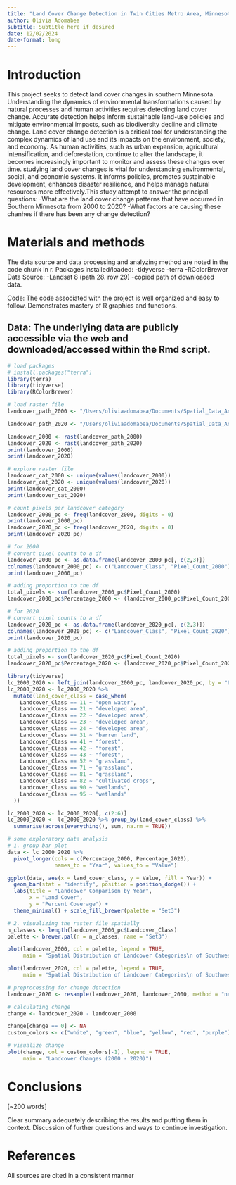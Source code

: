 ```yaml
---
title: "Land Cover Change Detection in Twin Cities Metro Area, Minnesota"
author: Olivia Adomabea
subtitle: Subtitle here if desired
date: 12/02/2024
date-format: long
---
```


# Introduction
This project seeks to detect land cover changes in southern Minnesota. 
Understanding the dynamics of environmental transformations caused by natural processes and human activities requires detecting land cover change. Accurate detection helps inform sustainable land-use policies and mitigate environmental impacts, such as biodiversity decline and climate change. Land cover change detection is a critical tool for understanding the complex dynamics of land use and its impacts on the environment, society, and economy. As human activities, such as urban expansion, agricultural intensification, and deforestation, continue to alter the landscape, it becomes increasingly important to monitor and assess these changes over time. studying land cover changes is vital for understanding environmental, social, and economic systems. It informs policies, promotes sustainable development, enhances disaster resilience, and helps manage natural resources more effectively.This study attempt to answer the principal questions:
-What are the land cover change patterns that have occurred in Southern Minnesota from 2000 to 2020?
-What factors are causing these chanhes if there has been any change detection?

# Materials and methods
The data source and data processing and analyzing method are noted in the code chunk in r. 
Packages installed/loaded:
-tidyverse
-terra
-RColorBrewer
Data Source:
-Landsat 8 (path 28. row 29)
-copied path of downloaded data.

Code: The code associated with the project is well organized and easy to follow. Demonstrates mastery of R graphics and functions.

Data: The underlying data are publicly accessible via the web and downloaded/accessed within the Rmd script. 
---

```r
# load packages
# install.packages("terra")
library(terra)
library(tidyverse)
library(RColorBrewer)
```

```r
# load raster file
landcover_path_2000 <- "/Users/oliviaadomabea/Documents/Spatial_Data_Analysis_Respo/case-studies-Oliviaado/Final Project/data/MNLC/landcover_2000.tif"

landcover_path_2020 <- "/Users/oliviaadomabea/Documents/Spatial_Data_Analysis_Respo/case-studies-Oliviaado/Final Project/data/MNLC/landcover_2020.tif"

landcover_2000 <- rast(landcover_path_2000)
landcover_2020 <- rast(landcover_path_2020)
print(landcover_2000)
print(landcover_2020)
```

```r
# explore raster file
landcover_cat_2000 <- unique(values(landcover_2000))
landcover_cat_2020 <- unique(values(landcover_2020))
print(landcover_cat_2000)
print(landcover_cat_2020)
```

```r
# count pixels per landcover category
landcover_2000_pc <- freq(landcover_2000, digits = 0)
print(landcover_2000_pc)
landcover_2020_pc <- freq(landcover_2020, digits = 0)
print(landcover_2020_pc)
```

```r
# for 2000
# convert pixel counts to a df
landcover_2000_pc <- as.data.frame(landcover_2000_pc[, c(2,3)])
colnames(landcover_2000_pc) <- c("Landcover_Class", "Pixel_Count_2000")
print(landcover_2000_pc)

# adding proportion to the df
total_pixels <- sum(landcover_2000_pc$Pixel_Count_2000)
landcover_2000_pc$Percentage_2000 <- (landcover_2000_pc$Pixel_Count_2000 / total_pixels) * 100
```

```r
# for 2020
# convert pixel counts to a df
landcover_2020_pc <- as.data.frame(landcover_2020_pc[, c(2,3)])
colnames(landcover_2020_pc) <- c("Landcover_Class", "Pixel_Count_2020")
print(landcover_2020_pc)

# adding proportion to the df
total_pixels <- sum(landcover_2020_pc$Pixel_Count_2020)
landcover_2020_pc$Percentage_2020 <- (landcover_2020_pc$Pixel_Count_2020 / total_pixels) * 100
```

```r
library(tidyverse)
lc_2000_2020 <- left_join(landcover_2000_pc, landcover_2020_pc, by = "Landcover_Class")
lc_2000_2020 <- lc_2000_2020 %>%
  mutate(land_cover_class = case_when(
    Landcover_Class == 11 ~ "open water",
    Landcover_Class == 21 ~ "developed area",
    Landcover_Class == 22 ~ "developed area",
    Landcover_Class == 23 ~ "developed area",
    Landcover_Class == 24 ~ "developed area",
    Landcover_Class == 31 ~ "barren land",
    Landcover_Class == 41 ~ "forest",
    Landcover_Class == 42 ~ "forest",
    Landcover_Class == 43 ~ "forest",
    Landcover_Class == 52 ~ "grassland",
    Landcover_Class == 71 ~ "grassland",
    Landcover_Class == 81 ~ "grassland",
    Landcover_Class == 82 ~ "cultivated crops",
    Landcover_Class == 90 ~ "wetlands",
    Landcover_Class == 95 ~ "wetlands"
  ))

lc_2000_2020 <- lc_2000_2020[, c(2:6)]
lc_2000_2020 <- lc_2000_2020 %>% group_by(land_cover_class) %>%
  summarise(across(everything(), sum, na.rm = TRUE))
```

```r
# some exploratory data analysis
# 1. group bar plot
data <- lc_2000_2020 %>% 
  pivot_longer(cols = c(Percentage_2000, Percentage_2020), 
               names_to = "Year", values_to = "Value")

ggplot(data, aes(x = land_cover_class, y = Value, fill = Year)) +
  geom_bar(stat = "identity", position = position_dodge()) +
  labs(title = "Landcover Comparison by Year",
       x = "Land Cover",
       y = "Percent Coverage") +
  theme_minimal() + scale_fill_brewer(palette = "Set3")
```

```r
# 2. visualizing the raster file spatially
n_classes <- length(landcover_2000_pc$Landcover_Class)
palette <- brewer.pal(n = n_classes, name = "Set3")

plot(landcover_2000, col = palette, legend = TRUE,
     main = "Spatial Distribution of Landcover Categories\n of Southwestern Minnesota in 2000")
```
```r
plot(landcover_2020, col = palette, legend = TRUE,
     main = "Spatial Distribution of Landcover Categories\n of Southwestern Minnesota in 2020")
```

```r
# preprocessing for change detection
landcover_2020 <- resample(landcover_2020, landcover_2000, method = "near")

# calculating change
change <- landcover_2020 - landcover_2000
```

```r
change[change == 0] <- NA
custom_colors <- c("white", "green", "blue", "yellow", "red", "purple")

# visualize change
plot(change, col = custom_colors[-1], legend = TRUE,
     main = "Landcover Changes (2000 - 2020)")
```
# Conclusions

\[\~200 words\]

Clear summary adequately describing the results and putting them in context. Discussion of further questions and ways to continue investigation.

# References

All sources are cited in a consistent manner
